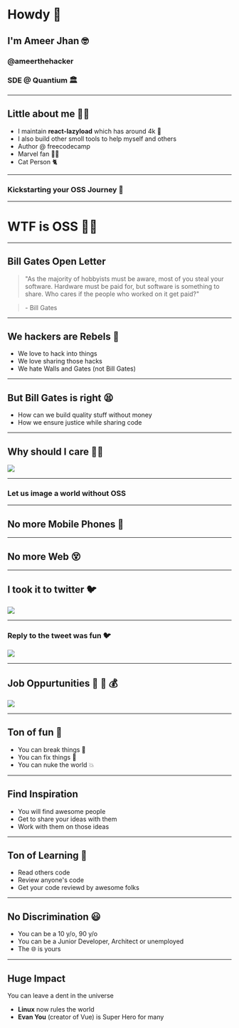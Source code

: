 

# Howdy 👋
## I'm Ameer Jhan 🤓
### @ameerthehacker
### SDE @ Quantium 🏛
---
## Little about me 👨‍💻

- I maintain **react-lazyload** which has around 4k 🌟
- I also build other smoll tools to help myself and others
- Author @ freecodecamp
- Marvel fan 👨‍🎤
- Cat Person 🐈

---
### Kickstarting your OSS Journey 🎤
---

# WTF is OSS 🤷‍♂
---

## Bill Gates Open Letter

> "As the majority of hobbyists must be aware, most of you steal your software.
> Hardware must be paid for, but software is something to share. Who cares if the people who worked on it get paid?"

> \- Bill Gates

---
## We hackers are Rebels 🙂
- We love to hack into things
- We love sharing those hacks
- We hate Walls and Gates (not Bill Gates)

---
## But Bill Gates is right 😫
- How can we build quality stuff without money
- How we ensure justice while sharing code

---
## Why should I care 🤷‍♂

<img src={IdontCare} />

---
### Let us image a world without OSS

---
## No more Mobile Phones 🤕

---
## No more Web 😵

---

## I took it to twitter 🐦

<img src={tweetVotes} />

---
### Reply to the tweet was fun 🐦

<img src={tweetReply} />

---
## Job Oppurtunities 🤑 💸 💰

<img src={Money} />

--- 
## Ton of fun 🙂

- You can break things 🚒
- You can fix things 🔨
- You can nuke the world 💥

---
## Find Inspiration

- You will find awesome people
- Get to share your ideas with them
- Work with them on those ideas

---
## Ton of Learning 📖

- Read others code
- Review anyone's code
- Get your code reviewd by awesome folks

---
## No Discrimination 😃

- You can be a 10 y/o, 90 y/o
- You can be a Junior Developer, Architect or unemployed
- The 🌐 is yours 

---
## Huge Impact

You can leave a dent in the universe

- **Linux** now rules the world
- **Evan You** (creator of Vue) is Super Hero for many


